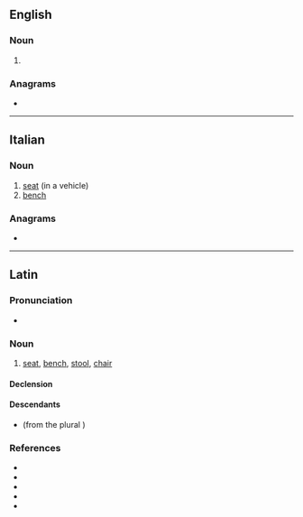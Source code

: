 ==English==

===Noun===
{{en-noun|s|sedilia}}

# {{alt form|en|sedilium||type of seat in a church}}

===Anagrams===
* {{anagrams|en|a=deeils|Seidel|diesel|ediles|elides|ideles|seidel}}

----

==Italian==

===Noun===
{{it-noun|m}}

# [[seat]] (in a vehicle)
# [[bench]]

===Anagrams===
* {{l|it|diesel}}

----

==Latin==

===Pronunciation===
* {{la-IPA|sedīle}}

===Noun===
{{la-noun|sedīle<3>}}

# [[seat]], [[bench]], [[stool]], [[chair]]

====Declension====
{{la-ndecl|sedīle<3>}}

====Descendants====
* {{desc|gl|silla}} (from the plural {{m|la|sedīlia}})

===References===
* {{R:L&S}}
* {{R:Elementary Lewis}}
* {{R:du Cange}}
* {{R:Gaffiot}}
* {{R:Peck}}